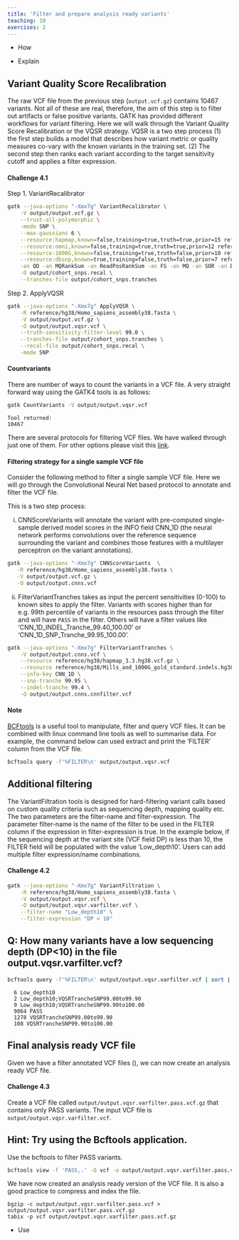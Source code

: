 ```yaml
---
title: 'Filter and prepare analysis ready variants'
teaching: 10
exercises: 2
---
```


:::::::::::::::::::::::::::::::::::::: questions 

- How

::::::::::::::::::::::::::::::::::::::::::::::::

::::::::::::::::::::::::::::::::::::: objectives

- Explain

::::::::::::::::::::::::::::::::::::::::::::::::

## Variant Quality Score Recalibration

The raw VCF file from the previous step (`output.vcf.gz`) contains 10467 variants. Not all of these are real, therefore, the aim of this step is to filter out artifacts or false positive variants. GATK has provided different workflows for variant filtering. Here we will walk through the Variant Quality Score Recalibration or the VQSR strategy. VQSR is a two step process (1) the first step builds a model that describes how variant metric or quality measures co-vary with the known variants in the training set. (2) The second step then ranks each variant according to the target sensitivity cutoff and applies a filter expression.

::::::::::::::::::::::::::::::::::::: challenge 

#### Challenge 4.1

Step 1. VariantRecalibrator

```bash
gatk --java-options "-Xmx7g" VariantRecalibrator \
    -V output/output.vcf.gz \
    --trust-all-polymorphic \
    -mode SNP \
    --max-gaussians 6 \
    --resource:hapmap,known=false,training=true,truth=true,prior=15 reference/hg38/hapmap_3.3.hg38.vcf.gz \
    --resource:omni,known=false,training=true,truth=true,prior=12 reference/hg38/1000G_omni2.5.hg38.vcf.gz \
    --resource:1000G,known=false,training=true,truth=false,prior=10 reference/hg38/1000G_phase1.snps.high_confidence.hg38.vcf.gz \
    --resource:dbsnp,known=true,training=false,truth=false,prior=7 reference/hg38/dbsnp_138.hg38.vcf.gz \
    -an QD -an MQRankSum -an ReadPosRankSum -an FS -an MQ -an SOR -an DP \
    -O output/cohort_snps.recal \
    --tranches-file output/cohort_snps.tranches
```

Step 2. ApplyVQSR

```bash
gatk --java-options "-Xmx7g" ApplyVQSR \
    -R reference/hg38/Homo_sapiens_assembly38.fasta \
    -V output/output.vcf.gz \
    -O output/output.vqsr.vcf \
    --truth-sensitivity-filter-level 99.0 \
    --tranches-file output/cohort_snps.tranches \
    --recal-file output/cohort_snps.recal \
    -mode SNP
```

:::::::::::::::::::::::::::::::::

::::::::::::::::::::::::::::::::::::::: callout

#### Countvariants
There are number of ways to count the variants in a VCF file. A very straight forward way using the GATK4 tools is as follows:

```bash
gatk CountVariants -V output/output.vqsr.vcf
```

```output
Tool returned:
10467
```
::::::::::::::::::::::::::::::::::::::::::::::

There are several protocols for filtering VCF files. We have walked through just one of them. For other options please visit this [link](https://gatk.broadinstitute.org/hc/en-us/articles/360035531112--How-to-Filter-variants-either-with-VQSR-or-by-hard-filtering).

::::::::::::::::::::::::::::::::::::: challenge 

#### Filtering strategy for a single sample VCF file

Consider the following method to filter a single sample VCF file. Here we will go through the Convolutional Neural Net based protocol to annotate and filter the VCF file.

This is a two step process:

(i) CNNScoreVariants will annotate the variant with pre-computed single-sample derived model scores in the INFO field CNN_1D (the neural network performs convolutions over the reference sequence surrounding the variant and combines those features with a multilayer perceptron on the variant annotations).

```bash
gatk --java-options "-Xmx7g" CNNScoreVariants  \
   -R reference/hg38/Homo_sapiens_assembly38.fasta \
   -V output/output.vcf.gz \
   -O output/output.cnns.vcf
```

(ii) FilterVariantTranches takes as input the percent sensitivities (0-100) to known sites to apply the filter. Variants with scores higher than for e.g. 99th percentile of variants in the resources pass through the filter and will have `PASS` in the filter. Others will have a filter values like ‘CNN_1D_INDEL_Tranche_99.40_100.00’ or ‘CNN_1D_SNP_Tranche_99.95_100.00’.

```bash
gatk --java-options "-Xmx7g" FilterVariantTranches \
    -V output/output.cnns.vcf \
    --resource reference/hg38/hapmap_3.3.hg38.vcf.gz \
    --resource reference/hg38/Mills_and_1000G_gold_standard.indels.hg38.vcf.gz \
    --info-key CNN_1D \
    --snp-tranche 99.95 \
    --indel-tranche 99.4 \
    -O output/output.cnns.cnnfilter.vcf
```
:::::::::::::::::::::::::::::::::

::::::::::::::::::::::::::::::::::::::: callout

#### Note
[BCFtools](https://samtools.github.io/bcftools/) is a useful tool to manipulate, filter and query VCF files. It can be combined with linux command line tools as well to summarise data. For example, the command below can used extract and print the ‘FILTER’ column from the VCF file.

```bash
bcftools query -f'%FILTER\n' output/output.vqsr.vcf
```
::::::::::::::::::::::::::::::::::::::::::::::

## Additional filtering

The VariantFiltration tools is designed for hard-filtering variant calls based on custom quality criteria such as sequencing depth, mapping quality etc. The two parameters are the filter-name and filter-expression. The parameter filter-name is the name of the filter to be used in the FILTER column if the expression in filter-expression is true. In the example below, if the sequencing depth at the variant site (VCF field DP) is less than 10, the FILTER field will be populated with the value ‘Low_depth10’. Users can add multiple filter expression/name combinations.

::::::::::::::::::::::::::::::::::::: challenge 

#### Challenge 4.2

```bash
gatk --java-options "-Xmx7g" VariantFiltration \
    -R reference/hg38/Homo_sapiens_assembly38.fasta \
    -V output/output.vqsr.vcf \
    -O output/output.vqsr.varfilter.vcf \
    --filter-name "Low_depth10" \
    --filter-expression "DP < 10"
```
:::::::::::::::::::::::: solution 

## Q: How many variants have a low sequencing depth (DP<10) in the file output.vqsr.varfilter.vcf?

```bash
bcftools query -f'%FILTER\n' output/output.vqsr.varfilter.vcf | sort | uniq -c
```

```output
  6 Low_depth10
  2 Low_depth10;VQSRTrancheSNP99.00to99.90
  9 Low_depth10;VQSRTrancheSNP99.90to100.00
  9064 PASS
  1278 VQSRTrancheSNP99.00to99.90
  108 VQSRTrancheSNP99.90to100.00
```

:::::::::::::::::::::::::::::::::
:::::::::::::::::::::::::::::::::

## Final analysis ready VCF file

Given we have a filter annotated VCF files (), we can now create an analysis ready VCF file.

::::::::::::::::::::::::::::::::::::: challenge 

#### Challenge 4.3

Create a VCF file called `output/output.vqsr.varfilter.pass.vcf.gz` that contains only PASS variants. The input VCF file is `output/output.vqsr.varfilter.vcf`.

:::::::::::::::::::::::: solution 

## Hint: Try using the Bcftools application.

Use the bcftools to filter PASS variants.

```bash
bcftools view -f 'PASS,.' -O vcf -o output/output.vqsr.varfilter.pass.vcf output/output.vqsr.varfilter.vcf
```

We have now created an analysis ready version of the VCF file. It is also a good practice to compress and index the file.

```output
bgzip -c output/output.vqsr.varfilter.pass.vcf > output/output.vqsr.varfilter.pass.vcf.gz
tabix -p vcf output/output.vqsr.varfilter.pass.vcf.gz
```
:::::::::::::::::::::::::::::::::
:::::::::::::::::::::::::::::::::

::::::::::::::::::::::::::::::::::::: keypoints 

- Use 

::::::::::::::::::::::::::::::::::::::::::::::::

